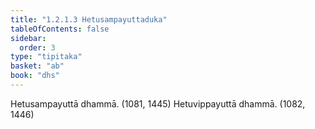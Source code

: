 ```yaml
---
title: "1.2.1.3 Hetusampayuttaduka"
tableOfContents: false
sidebar:
  order: 3
type: "tipitaka"
basket: "ab"
book: "dhs"
---
```



<DynamicBreadcrumb />

<Division number="25" book="dhs" bookNo="29" page="6">

<Paragraph number="73" book="dhs">
Hetusampayuttā dhammā. (<Emphasis>1081, 1445</Emphasis>)
</Paragraph>

<Paragraph number="74" book="dhs">
Hetuvippayuttā dhammā. (<Emphasis>1082, 1446</Emphasis>)
</Paragraph>
</Division>